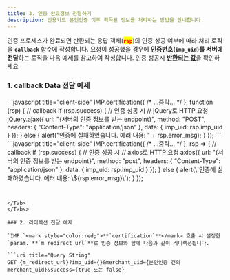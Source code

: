 ```yaml
---
title: 3. 인증 완료정보 전달하기
description: 신용카드 본인인증 이후 획득된 정보를 처리하는 방법을 안내합니다.
---
```




인증 프로세스가 완료되면 반환되는 응답 객체(<mark style="color:red;">**`rsp`**</mark>)의 인증 성공 여부에 따라 처리 로직을 **`callback`** 함수에 작성합니다. 요청이 성공했을 경우에 **인증번호(`imp_uid`)를 서버에 전달**하는 로직을 다음 예제를 참고하여 작성합니다. 인증 성공시 [**반환되는 값**](../../sdk/javascript-sdk/cft-rt)을 확인하세요

### 1. callback Data 전달 예제

<Tabs>
<Tab title="JavaScript">
```javascript title="client-side"
IMP.certification({
    /* ...중략... */
  }, function (rsp) { // callback
    if (rsp.success) { // 인증 성공 시
      // jQuery로 HTTP 요청
      jQuery.ajax({
        url: "{서버의 인증 정보를 받는 endpoint}", 
        method: "POST",
        headers: { "Content-Type": "application/json" },
        data: { imp_uid: rsp.imp_uid }
      });
    } else {
      alert("인증에 실패하였습니다. 에러 내용: " +  rsp.error_msg);
    }
  });
```

</Tab>

<Tab title="JS ES Next">
```javascript title="client-side"
IMP.certification({
    /* ...중략... */
  }, rsp => { // callback
    if (rsp.success) { // 인증 성공 시
      // axios로 HTTP 요청
      axios({
        url: "{서버의 인증 정보를 받는 endpoint}", 
        method: "post",
        headers: { "Content-Type": "application/json" },
        data: { imp_uid: rsp.imp_uid }
      });
    } else {
      alert(\`인증에 실패하였습니다. 에러 내용: \${rsp.error_msg}\`);
    }
  });

````


</Tab>
</Tabs>

### 2. 리디렉션 전달 예제

`IMP.`<mark style="color:red;">**`certification`**</mark> 호출 시 설정한 `param.`**`m_redirect_url`**로 인증 정보와 함께 다음과 같이 리디렉션됩니다.

```uri title="Query String"
GET {m_redirect_url}?imp_uid={}&merchant_uid={본인인증 건의 merchant_uid}&success={true 또는 false}
````

